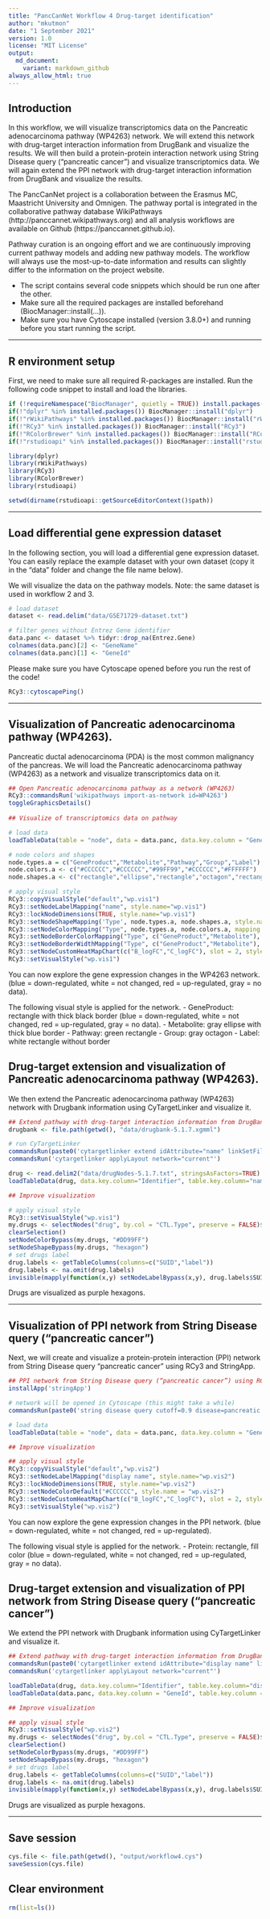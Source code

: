 ```yaml
---
title: "PancCanNet Workflow 4 Drug-target identification"
author: "mkutmon"
date: "1 September 2021"
version: 1.0
license: "MIT License"
output: 
  md_document:
    variant: markdown_github
always_allow_html: true
---
```

## Introduction

In this workflow, we will visualize transcriptomics data on the Pancreatic adenocarcinoma pathway (WP4263) network. We will extend this network with drug-target interaction information from DrugBank and visualize the results. We will then build a protein-protein interaction network using String Disease query (“pancreatic cancer”) and visualize transcriptomics data. We will again extend the PPI network with drug-target interaction information from DrugBank and visualize the results.

The PancCanNet project is a collaboration between the Erasmus MC, Maastricht University and Omnigen. The pathway portal is integrated in the collaborative pathway database WikiPathways (http://panccannet.wikipathways.org) and all analysis workflows are available on Github (https://panccannet.github.io). 

Pathway curation is an ongoing effort and we are continuously improving current pathway models and adding new pathway models. The workflow will always use the most-up-to-date information and results can slightly differ to the information on the project website. 

* The script contains several code snippets which should be run one after the other. 
* Make sure all the required packages are installed beforehand (BiocManager::install(...)). 
* Make sure you have Cytoscape installed (version 3.8.0+) and running before you start running the script. 

*** 

## R environment setup

First, we need to make sure all required R-packages are installed. Run the following code snippet to install and load the libraries. 
```r
if (!requireNamespace("BiocManager", quietly = TRUE)) install.packages("BiocManager")
if(!"dplyr" %in% installed.packages()) BiocManager::install("dplyr")
if(!"rWikiPathways" %in% installed.packages()) BiocManager::install("rWikiPathways")
if(!"RCy3" %in% installed.packages()) BiocManager::install("RCy3")
if(!"RColorBrewer" %in% installed.packages()) BiocManager::install("RColorBrewer")
if(!"rstudioapi" %in% installed.packages()) BiocManager::install("rstudioapi")

library(dplyr)
library(rWikiPathways)
library(RCy3)
library(RColorBrewer)
library(rstudioapi) 

setwd(dirname(rstudioapi::getSourceEditorContext()$path))
```

*** 

## Load differential gene expression dataset
In the following section, you will load a differential gene expression dataset. You can easily replace the example dataset with your own dataset (copy it in the "data" folder and change the file name below). 

We will visualize the data on the pathway models. Note: the same dataset is used in workflow 2 and 3.
```r
# load dataset 
dataset <- read.delim("data/GSE71729-dataset.txt")

# filter genes without Entrez Gene identifier
data.panc <- dataset %>% tidyr::drop_na(Entrez.Gene)
colnames(data.panc)[2] <- "GeneName"
colnames(data.panc)[1] <- "GeneId"

```

Please make sure you have Cytoscape opened before you run the rest of the code!

```r
RCy3::cytoscapePing()

```


***

## Visualization of Pancreatic adenocarcinoma pathway (WP4263).

Pancreatic ductal adenocarcinoma (PDA) is the most common malignancy of the pancreas. We will load the Pancreatic adenocarcinoma pathway (WP4263) as a network and visualize transcriptomics data on it.

```r

## Open Pancreatic adenocarcinoma pathway as a network (WP4263)
RCy3::commandsRun('wikipathways import-as-network id=WP4263') 
toggleGraphicsDetails()
  
## Visualize of transcriptomics data on pathway 

# load data 
loadTableData(table = "node", data = data.panc, data.key.column = "GeneName", table.key.column = "name")

# node colors and shapes
node.types.a = c("GeneProduct","Metabolite","Pathway","Group","Label") 
node.colors.a <- c("#CCCCCC","#CCCCCC","#99FF99","#CCCCCC","#FFFFFF")
node.shapes.a <- c("rectangle","ellipse","rectangle","octagon","rectangle")

# apply visual style 
RCy3::copyVisualStyle("default","wp.vis1")
RCy3::setNodeLabelMapping("name", style.name="wp.vis1")
RCy3::lockNodeDimensions(TRUE, style.name="wp.vis1")
RCy3::setNodeShapeMapping('Type', node.types.a, node.shapes.a, style.name="wp.vis1")
RCy3::setNodeColorMapping("Type", node.types.a, node.colors.a, mapping.type = 'd', default.color = "#CCCCCC", style.name = "wp.vis1")
RCy3::setNodeBorderColorMapping("Type", c("GeneProduct","Metabolite"), c("#000000","#0000FF"), mapping.type = 'd', default.color = "#CCCCCC", style.name = "wp.vis1")
RCy3::setNodeBorderWidthMapping("Type", c("GeneProduct","Metabolite"), c(5,5), mapping.type = 'd', style.name = "wp.vis1")
RCy3::setNodeCustomHeatMapChart(c("B_logFC","C_logFC"), slot = 2, style.name = "wp.vis1",  colors = c("#CC3300","#FFFFFF","#6699FF","#CCCCCC00"))
RCy3::setVisualStyle("wp.vis1")
```

You can now explore the gene expression changes in the WP4263 network. (blue = down-regulated, white = not changed, red = up-regulated, gray = no data).

The following visual style is applied for the network. 
- GeneProduct: rectangle with thick black border (blue = down-regulated, white = not changed, red = up-regulated, gray = no data).
- Metabolite: gray ellipse with thick blue border
- Pathway: green rectangle
- Group: gray octagon
- Label: white rectangle without border


## Drug-target extension and visualization of Pancreatic adenocarcinoma pathway (WP4263).

We then extend the Pancreatic adenocarcinoma pathway (WP4263) network with Drugbank information using CyTargetLinker and visualize it. 

```r
## Extend pathway with drug-target interaction information from DrugBank
drugbank <- file.path(getwd(), "data/drugbank-5.1.7.xgmml")

# run CyTargetLinker
commandsRun(paste0('cytargetlinker extend idAttribute="name" linkSetFiles="', drugbank, '"'))
commandsRun('cytargetlinker applyLayout network="current"')

drug <- read.delim2("data/drugNodes-5.1.7.txt", stringsAsFactors=TRUE)
loadTableData(drug, data.key.column="Identifier", table.key.column="name")

## Improve visualization

# apply visual style
RCy3::setVisualStyle("wp.vis1")
my.drugs <- selectNodes("drug", by.col = "CTL.Type", preserve = FALSE)$nodes 
clearSelection()
setNodeColorBypass(my.drugs, "#DD99FF")
setNodeShapeBypass(my.drugs, "hexagon")
# set drugs label 
drug.labels <- getTableColumns(columns=c("SUID","label"))
drug.labels <- na.omit(drug.labels)
invisible(mapply(function(x,y) setNodeLabelBypass(x,y), drug.labels$SUID, drug.labels$label))

```

Drugs are visualized as purple hexagons. 


***

## Visualization of PPI network from String Disease query (“pancreatic cancer”)

Next, we will create and visualize a protein-protein interaction (PPI) network from String Disease query "pancreatic cancer" using RCy3 and StringApp. 

```r
## PPI network from String Disease query (“pancreatic cancer”) using RCy3 + stringApp
installApp('stringApp') 

# network will be opened in Cytoscape (this might take a while)
commandsRun(paste0('string disease query cutoff=0.9 disease=pancreatic cancer'))

# load data 
loadTableData(table = "node", data = data.panc, data.key.column = "GeneName", table.key.column = "display name")

## Improve visualization

## apply visual style 
RCy3::copyVisualStyle("default","wp.vis2")
RCy3::setNodeLabelMapping("display name", style.name="wp.vis2")
RCy3::lockNodeDimensions(TRUE, style.name="wp.vis2")
RCy3::setNodeColorDefault("#CCCCCC", style.name = "wp.vis2")
RCy3::setNodeCustomHeatMapChart(c("B_logFC","C_logFC"), slot = 2, style.name = "wp.vis2",  colors = c("#CC3300","#FFFFFF","#6699FF","#CCCCCC00"))
RCy3::setVisualStyle("wp.vis2")

```

You can now explore the gene expression changes in the PPI network. (blue = down-regulated, white = not changed, red = up-regulated).

The following visual style is applied for the network. 
- Protein: rectangle, fill color (blue = down-regulated, white = not changed, red = up-regulated, gray = no data).


## Drug-target extension and visualization of PPI network from String Disease query (“pancreatic cancer”)

We extend the PPI network with Drugbank information using CyTargetLinker and visualize it. 

```r

## Extend pathway with drug-target interaction information from DrugBank
commandsRun(paste0('cytargetlinker extend idAttribute="display name" linkSetFiles="', drugbank, '"'))
commandsRun('cytargetlinker applyLayout network="current"')

loadTableData(drug, data.key.column="Identifier", table.key.column="display name")
loadTableData(data.panc, data.key.column = "GeneId", table.key.column = "GeneId") #needed? 

## Improve visualization

## apply visual style
RCy3::setVisualStyle("wp.vis2")
my.drugs <- selectNodes("drug", by.col = "CTL.Type", preserve = FALSE)$nodes 
clearSelection()
setNodeColorBypass(my.drugs, "#DD99FF")
setNodeShapeBypass(my.drugs, "hexagon")
# set drugs label 
drug.labels <- getTableColumns(columns=c("SUID","label"))
drug.labels <- na.omit(drug.labels)
invisible(mapply(function(x,y) setNodeLabelBypass(x,y), drug.labels$SUID, drug.labels$label))

```

Drugs are visualized as purple hexagons. 

***


## Save session

```r
cys.file <- file.path(getwd(), "output/workflow4.cys")
saveSession(cys.file) 
```

## Clear environment

```r
rm(list=ls())
```
